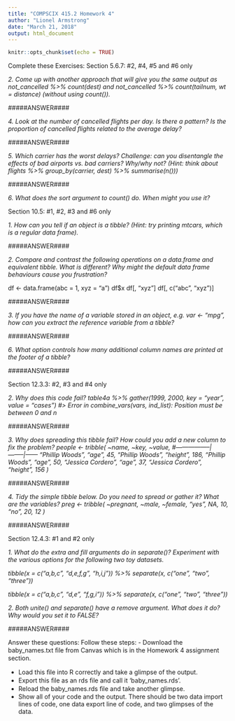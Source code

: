 ```yaml
---
title: "COMPSCIX 415.2 Homework 4"
author: "Lionel Armstrong"
date: "March 21, 2018"
output: html_document
---
```


```r
knitr::opts_chunk$set(echo = TRUE)
```

Complete these Exercises: 
Section 5.6.7: #2, #4, #5 and #6 only 

*2. Come up with another approach that will give you the same output as not_cancelled %>% count(dest) and not_cancelled %>% count(tailnum, wt = distance) (without using count()).*

#####ANSWER####

*4. Look at the number of cancelled flights per day. Is there a pattern? Is the proportion of cancelled flights related to the average delay?*

#####ANSWER####

*5. Which carrier has the worst delays? Challenge: can you disentangle the effects of bad airports vs. bad carriers? Why/why not? (Hint: think about flights %>% group_by(carrier, dest) %>% summarise(n()))*

#####ANSWER####

*6. What does the sort argument to count() do. When might you use it?*







Section 10.5: #1, #2, #3 and #6 only


*1. How can you tell if an object is a tibble? (Hint: try printing mtcars, which is a regular data frame).*

#####ANSWER####

*2. Compare and contrast the following operations on a data.frame and equivalent tibble. What is different? Why might the default data frame behaviours cause you frustration?*

df <- data.frame(abc = 1, xyz = "a")
df$x
df[, "xyz"]
df[, c("abc", "xyz")]

#####ANSWER####

*3. If you have the name of a variable stored in an object, e.g. var <- "mpg", how can you extract the reference variable from a tibble?*

#####ANSWER####

*6. What option controls how many additional column names are printed at the footer of a tibble?*

#####ANSWER####



Section 12.3.3: #2, #3 and #4 only




*2. Why does this code fail?*
*table4a %>%* 
  *gather(1999, 2000, key = "year", value = "cases")*
*#> Error in combine_vars(vars, ind_list): Position must be between 0 and n*

#####ANSWER####

*3. Why does spreading this tibble fail? How could you add a new column to fix the problem?*
*people <- tribble(*
  *~name,             ~key,    ~value,*
  *#-----------------|--------|------*
  *"Phillip Woods",   "age",       45,*
  *"Phillip Woods",   "height",   186,*
  *"Phillip Woods",   "age",       50,*
  *"Jessica Cordero", "age",       37,*
  *"Jessica Cordero", "height",   156*
  *)*

#####ANSWER####


*4. Tidy the simple tibble below. Do you need to spread or gather it? What are the variables?*
*preg <- tribble(*
   *~pregnant, ~male, ~female,*
   *"yes",     NA,    10,*
   *"no",      20,    12*
  *)*

#####ANSWER####

Section 12.4.3: #1 and #2 only

*1. What do the extra and fill arguments do in separate()? Experiment with the various options for the following two toy datasets.*

*tibble(x = c("a,b,c", "d,e,f,g", "h,i,j")) %>%* 
  *separate(x, c("one", "two", "three"))*

*tibble(x = c("a,b,c", "d,e", "f,g,i")) %>%* 
  *separate(x, c("one", "two", "three"))*
  
*2. Both unite() and separate() have a remove argument. What does it do? Why would you set it to FALSE?*

#####ANSWER####


Answer these questions: 
Follow these steps: - Download the baby_names.txt ﬁle from Canvas which is in the Homework 4 assignment section. 

- Load this ﬁle into R correctly and take a glimpse of the output. 
- Export this ﬁle as an rds ﬁle and call it ‘baby_names.rds’. 
- Reload the baby_names.rds ﬁle and take another glimpse. 
- Show all of your code and the output. There should be two data import lines of code, one data export line of code, and two glimpses of the data.

